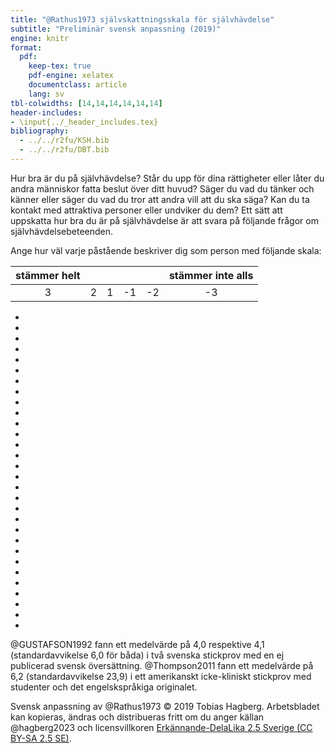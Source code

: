 ```yaml
---
title: "@Rathus1973 självskattningsskala för självhävdelse"
subtitle: "Preliminär svensk anpassning (2019)"
engine: knitr
format:
  pdf:
    keep-tex: true
    pdf-engine: xelatex
    documentclass: article
    lang: sv
tbl-colwidths: [14,14,14,14,14,14]
header-includes: 
- \input{../_header_includes.tex}
bibliography:
  - ../../r2fu/KSH.bib
  - ../../r2fu/DBT.bib
---
```


\xinit

\thispagestyle{respektTurn}

Hur bra är du på självhävdelse? Står du upp för dina rättigheter eller låter du andra människor fatta beslut över ditt huvud? Säger du vad du tänker och känner eller säger du vad du tror att andra vill att du ska säga? Kan du ta kontakt med attraktiva personer eller undviker du dem? Ett sätt att uppskatta hur bra du är på självhävdelse är att svara på följande frågor om självhävdelsebeteenden. 

Ange hur väl varje påstående beskriver dig som person med följande skala:

**stämmer helt** | | | | | **stämmer inte alls**
:-----:|:-----:|:-----:|:-----:|:-----:|:-----:
3 | 2 | 1 | -1 | -2 | -3  

\vspace{.75\baselineskip}

\setlist[itemize]{
    leftmargin=2.4\baselineskip,
    labelsep=0.8\baselineskip,
    label={\raisebox{-.4\baselineskip}{\xtikztickz{1.6\baselineskip}}}
}

- \xlist{1}{De flesta andra verkar vara mer aggressiva och självhävdande än vad jag är.}

- \xlist{2}{Det har hänt att jag har undvikit att gå på en dejt på grund av ”blyghet”.}

- \xlist{3}{Om en maträtt på en restaurang inte är tilllagad på det sätt jag beställt så säger jag till personalen.}

- \xlist{4}{Jag låter noga bli att såra andra människor känslomässigt, även när jag själv har blivit sårad.}

- \xlist{5}{Om en säljare har ansträngt sig för att demonstrera en vara för mig som jag inte riktigt vill ha tycker jag att det är svårt att säga ”nej”.}

- \xlist{6}{När någon ber mig att göra något insisterar jag på att få veta varför.}

- \xlist{7}{Ibland ger jag mig in i häftiga gräl med andra.}

- \xlist{8}{Jag strävar efter framgång lika mycket som andra i min position.}

- \xlist{9}{Om jag ska vara ärlig så låter jag ofta andra personer utnyttja mig.}

- \xlist{10}{Jag tycker om att inleda samtal med främlingar eller nya bekantskaper.}

- \xlist{11}{Det händer ofta att jag inte vet vad jag ska säga till människor som jag attraheras av.}

- \xlist{12}{Jag drar mig för att ringa samtal till företag och myndigheter.}

- \xlist{13}{Om jag söker ett jobb eller en utbildning föredrar jag att skriva ansökningsbrev snarare än att gå på personliga intervjuer.}

- \xlist{14}{Jag tycker att det är pinsamt att lämna tillbaka en vara till butiken.}

- \xlist{15}{Om en nära och väl ansedd anhörig irriterar mig försöker jag kväva mina känslor istället för att uttrycka min irritation.}

- \xlist{16}{Det har hänt att jag låtit bli att ställa frågor för att undvika att framstå som dum.}

- \xlist{17}{När jag grälar är jag ibland rädd att jag ska bli så upprörd att jag börjar skaka i hela kroppen.}

- \xlist{18}{Om en ansedd och respekterad föreläsare säger något som jag uppfattar som fel så delger jag publiken min egen åsikt.}

- \xlist{19}{Jag undviker att pruta på priset med butikspersonal och säljare.}

- \xlist{20}{När jag har gjort något viktigt och värdefullt så berättar jag det för andra.}

- \xlist{21}{Jag är öppen och ärlig med mina känslor.}

- \xlist{22}{Om någon sprider falska och negativa rykten om mig så tar jag "ett snack" med personen så snart som möjligt.}

- \xlist{23}{Jag har ofta svårt att säga ”nej”.}

- \xlist{24}{Jag håller hellre mina känslor inom mig än ställer till en scen.}

- \xlist{25}{Jag klagar på dålig service på restauranger och andra serviceinrättningar.}

- \xlist{26}{Ibland vet jag inte vad jag ska svara när jag får en komplimang.}

- \xlist{27}{Om personer i närheten pratar för högt på teatern eller en föreläsning så ber jag dem att vara tysta eller att fortsätta samtalet någon annanstans.}

- \xlist{28}{Att gå före mig i en kö är att be om en ordentlig fajt.}

- \xlist{29}{Jag drar mig inte för att säga vad jag tycker.}

- \xlist{30}{Ibland vet jag över huvud taget inte vad jag ska säga.}

\vspace{.75\baselineskip}

\xfline{Räkna samman totalpoängen genom att summera dina svar}{1}{}

\vfill\fontsize{7.5bp}{.725\baselineskip}\selectfont\RaggedRight\ulseries

@GUSTAFSON1992 fann ett medelvärde på 4,0 respektive 4,1 (standardavvikelse 6,0 för båda) i två svenska stickprov med en ej publicerad svensk översättning. @Thompson2011 fann ett medelvärde på 6,2 (standardavvikelse 23,9) i ett amerikanskt icke-kliniskt stickprov med studenter och det engelskspråkiga originalet.

Svensk anpassning av @Rathus1973 &copy; 2019 Tobias Hagberg. Arbetsbladet kan kopieras, ändras och distribueras fritt om du anger källan @hagberg2023 och licensvillkoren [Erkännande-DelaLika 2.5 Sverige (CC BY-SA 2.5 SE)](<https://creativecommons.org/licenses/by-sa/2.5/se/>).

\vspace{.75\baselineskip}